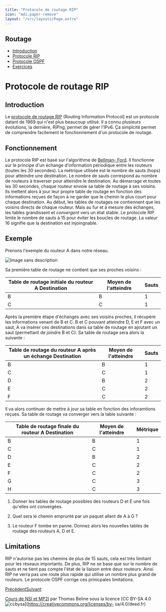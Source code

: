 ```yaml
---
title: "Protocole de routage RIP"
icon: "mdi:paper-remove"
layout: "/src/layouts/Page.astro"
---
```

 
## Routage

  - [Introduction](.)
  - [Protocole RIP](rip)
  - [Protocole OSPF](ospf)
  - [Exercices](exercices)

# Protocole de routage RIP

## Introduction

Le [protocole de routage
RIP](https://fr.wikipedia.org/wiki/Routing_Information_Protocol) (Routing
Information Protocol) est un protocole datant de 1969 qui n'est plus beaucoup
utilisé. Il a connu plusieurs évolutions, la dernière, RIPng, permet de gérer
l'IPv6. Ça simplcité permet de comprendre facilement le fonctionnement d'un
protocole de routage.

## Fonctionnement

Le protocole RIP est basé sur l'algorithme de [Bellman-
Ford](https://fr.wikipedia.org/wiki/Algorithme_de_Bellman-Ford). Il fonctionne
sur le principe d'un échange d'information périodique entre les routeurs
(toutes les 30 secondes). La métrique utilisée est le nombre de sauts (hops)
pour atteindre une destination. Le nombre de sauts correspond au nombre de
routeurs à traverser pour atteindre le destination. Au démarrage et toutes les
30 secondes, chaque routeur envoie sa table de routage à ses voisins. Ils
mettent alors à jour leur propre table de routage en fonction des informations
reçues de façon à ne garder que le chemin le plus court pour chaque
destination. Au début, les tables de routages ne contiennent que les voisins
directs de chaque routeur. Mais au fur et à mesure des échanges, les tables
grandissent et _convergent_ vers un état stable. Le protocole RIP limite le
nombre de sauts à 15 pour éviter les boucles de routage. La valeur 16 signifie
que la destination est injoingnable.

## Exemple

Prenons l'exemple du routeur A dans notre réseau.

![Image sans description](/cours/reseau1.svg)

Sa première table de routage ne contient que ses proches voisins :

Table de routage initiale du routeur A Destination | Moyen de l'atteindre | Sauts  
---|---|---  
B | B | 1  
C | C | 1  
  
Après la première étape d'échanges avec ses voisins proches, il récupère les
informations venant de B et C. B et C pouvant atteindre D, E et F avec un
saut, A va insérer ces destinations dans sa table de routage en ajoutant un
saut (permettant de joindre B et C). Sa table de routage sera alors la
suivante :

Table de routage du routeur A après un échange Destination | Moyen de l'atteindre | Sauts  
---|---|---  
B | B | 1  
C | C | 1  
D | B | 2  
E | C | 2  
F | C | 2  
  
Il va alors continuer de mettre à jour sa table en fonction des inforamtions
reçues. Sa table de routage va converger vers la table suivante :

Table de routage finale du routeur A Destination | Moyen de l'atteindre | Métrique  
---|---|---  
B | B | 1  
C | C | 1  
D | B | 2  
E | C | 2  
F | C | 2  
G | C | 3  
H | C | 3  
  
1. Donner les tables de routage possibles des routeurs D et E une fois
qu'elles ont convergées.

2. Quel sera le chemin emprunté par un paquet allant de A à G ?

3. Le routeur F tombe en panne. Donnez alors les nouvelles tables de
routage des routeurs A, D et E.

## Limitations

RIP n'autorise pas les chemins de plus de 15 sauts, cela est très limitant
pour les réseaux importants. De plus, RIP ne se base que sur le nombre de
sauts et ne tient pas compte l'état de la liaison entre deux routeurs. Ainsi
RIP ne verra pas une route plus rapide qui utilise un nombre plus grand de
routeurs. Le protocole OSPF corrige ces prinicpales limitations.

[Précédent](.)[Suivant](ospf)

[Cours de NSI et MP2I](https://kxs.fr/cours/) par Thomas Beline sous la
licence [CC BY-SA 4.0
![ccbysa](//cours/ccbysa.svg)](https://creativecommons.org/licenses/by-
sa/4.0/deed.fr)

